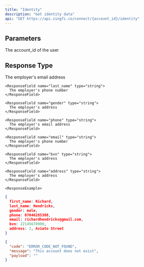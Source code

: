 ```yaml
---
title: "Identity"
description: "Get identity data"
api: "GET https://api.zingfi.co/connect/{account_id}/identity"
---
```


## Parameters

<ParamField path="account_id" type="string" required>
  The account_id of the user
</ParamField>

## Response Type

<ResponseField name="first_name" type="string">
      The employer's email address
    </ResponseField>

    <ResponseField name="last_name" type="string">
      The employer's phone number
    </ResponseField>
    
    <ResponseField name="gender" type="string">
      The employer's address
    </ResponseField>
    
    <ResponseField name="phone" type="string">
      The employer's email address
    </ResponseField>

    <ResponseField name="email" type="string">
      The employer's phone number
    </ResponseField>
    
    <ResponseField name="bvn" type="string">
      The employer's address
    </ResponseField>
    
    <ResponseField name="address" type="string">
      The employer's address
    </ResponseField>
    
    <ResponseExample>

```json Status 200
{
  first_name: Richard,
  last_name: Hendricks,
  gender: male,
  phone: 07046285308,
  email: richardhendricks@gmail.com,
  bvn: 22145678900,
  address: 2, Aviato Street
}
```

```json Status 404
{
  "code": "ERROR_CODE_NOT_FOUND",
  "message": "This account does not exist",
  "payload": ""
}
```

</ResponseExample>

